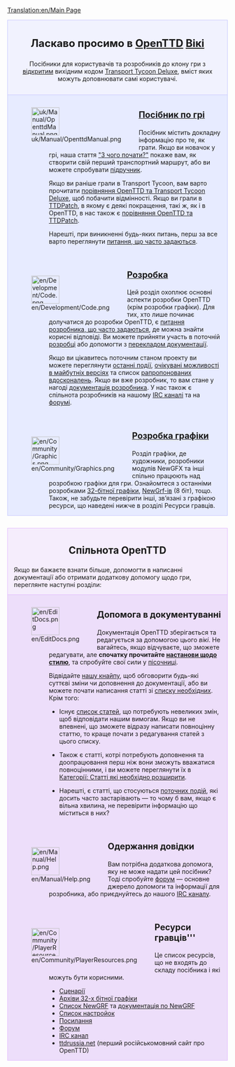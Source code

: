 [[Translation:en/Main Page]]

<div style="background-color: #f1f2fe; border: 1px solid #c7c8fe; margin: 0; padding: 1em 1em 1em 1em; text-align:center">
<div style="font-size:1.7em; font-weight:bold">Ласкаво просимо в <span class="plainlinks">[http://www.openttd.org/ OpenTTD]</span> [https://www.wikipedia.org/wiki/uk:Вікі Вікі]</div>
Посібники для користувачів та розробників до клону гри з  [https://www.wikipedia.org/wiki/uk:Відкрите_програмне_забезпечення відкритим] вихідним кодом [[uk/Archive/OpenTTD/Transport Tycoon Deluxe|Transport Tycoon Deluxe]], вміст яких можуть доповнювати самі користувачі.</div>

<div style="background-color: #E7EBFF; border: 1px solid #c7c8fe; border-top:none; padding: 1em 1em 0em 1em; margin-bottom:2em">
<div style="float:left">[[File:uk/Manual/OpenttdManual.png|64px]]</div>
<div style="margin-left:80px; margin-bottom:4em">
<div style="font-size:1.4em; font-weight:bold">[[uk/Manual/Main Page|Посібник по грі]]</div>
Посібник містить докладну інформацію про те, як грати. Якщо ви новачок у грі, наша стаття [[uk/З чого почати|"З чого почати?"]] покаже вам, як створити свій перший транспортний маршрут, або ви можете спробувати [[uk/Підручник|підручник]].

Якщо ви раніше грали в Transport Tycoon, вам варто прочитати [[uk/Зміни у порівнянні з TTD|порівняння OpenTTD та Transport Tycoon Deluxe]], щоб побачити відмінності. Якщо ви грали в [[uk/Archive/OpenTTD/TTDPatch|TTDPatch]], в якому є деякі покращення, такі ж, як і в OpenTTD, в нас також є [[uk/Порівняння можливостей OpenTTD та TTDPatch|порівняння OpenTTD та TTDPatch]].

Нарешті, при виникненні будь-яких питань, перш за все варто переглянути [[uk/Питання, що часто задаються|питання, що часто задаються]].
</div>

<div style="float:left">[[File:en/Development/Code.png|64px]]</div>
<div style="margin-left:80px; margin-bottom:4em">
<div style="font-size:1.4em; font-weight:bold">[[uk/Розробка|Розробка]]</div>
Цей розділ охоплює основні аспекти розробки OpenTTD (крім розробки графіки). Для тих, хто лише починає долучатися до розробки OpenTTD, є [[uk/Питання розробника, що часто задаються|питання розробника, що часто задаються]], де можна знайти корисні відповіді. Ви можете прийняти участь в поточній [[uk/Розробка|розробці]] або допомогти з [[uk/Інтернаціоналізація|перекладом документації]].

Якщо ви цікавитесь поточним станом проекту ви можете переглянути [[ru/Нещодавні та поточні події|останні події]], [[uk/Перспективний плян|очікувані можливості в майбутніх версіях]] та список [[uk/Запропоновані вдосконалення|pапропонованих вдосконалень]]. Якщо ви вже розробник, то вам стане у нагоді [[uk/Документація розробника|документація розробника]].
У нас також є спільнота розробників на нашому [[uk/IRC канал|IRC каналі]] та на [http://www.tt-forums.net/viewforum.php?f=33 форумі].
</div>

<div style="float:left">[[File:en/Community/Graphics.png|64px]]</div>
<div style="margin-left:80px; margin-bottom:1em; min-height:64px">
<div style="font-size:1.4em; font-weight:bold">[[uk/Розробка графіки|Розробка графіки]]</div>
Розділ графіки, де художники, розробники модулів NewGFX та інші спільно працюють над розробкою графіки для гри. Ознайомтеся з останніми розробками [[uk/Розробока 32-х бітної графіки|32-бітної графіки]], [[uk/NewGRF|NewGrf-ів]] (8 біт), тощо. Також, не забудьте перевірити інші, зв’язані з графікою ресурси, що наведені нижче в розділі Ресурси гравців.
</div>

</div>

<div style="background-color: #F5EDFC; border: 1px solid #E1BBFF; margin: 0; padding: 1em 1em 0em 1em;">
<div style="font-size:1.6em; font-weight:bold; text-align:center">Спільнота OpenTTD</div>
Якщо ви бажаєте взнати більше, допомогти в написанні документації або отримати додаткову допомогу щодо гри, переглянте наступні розділи:
</div>

<div style="background-color: #EDDEFA; border: 1px solid #E1BBFF; border-top:none; padding: 1em 1em 0em 1em;">

<div style="float:left">[[File:en/EditDocs.png|64px]]</div>
<div style="margin-left:80px; margin-bottom:4em">
<div style="font-size:1.4em; font-weight:bold">Допомога в документуванні</div>
Документація OpenTTD зберігається та редагується за допомогою цього ''вікі''. Не вагайтесь, якщо відчуваєте, що зможете редагувати, але '''спочатку прочитайте [[en/Wiki/Manual of Style|настанови щодо стилю]]''', та спробуйте свої сили у [[en/Sandbox|пісочниці]].

Відвідайте [[uk/Кнайпа|нашу кнайпу]], щоб обговорити будь-які суттєві зміни чи доповнення до документації, або ви можете почати написання статті зі [[en/Requested Articles|списку необхідних]].<br>
Крім того:

*Існує [[:Category:en/To do|список статей]], що потребують невеликих змін, щоб відповідати нашим вимогам. Якщо ви не впевнені, що зможете відразу написати повноцінну статтю, то краще почати з редагування статей з цього списку.

*Також є статті, котрі потребують доповнення та доопрацювання перш ніж вони зможуть вважатися повноцінними, і ви можете переглянути їх в [[:Category:en/Articles to be expanded|Категорії: Статті які необхідно розширити]].

*Нарешті, є статті, що стосуються [[:Category:en/Current events|поточних подій]], які досить часто застарівають — то чому б вам, якщо є вільна хвилина, не перевірити інформацію що міститься в них?
</div>

<div style="float:left">[[File:en/Manual/Help.png|64px]]</div>
<div style="margin-left:80px; margin-bottom:4em">
<div style="font-size:1.4em; font-weight:bold">Одержання довідки</div>
Вам потрібна додаткова допомога, яку не може надати цей посібник? Тоді спробуйте [http://www.tt-forums.net/viewforum.php?f=55 форум] — основне джерело допомоги та інформації для розробника, або приєднуйтесь до нашого [[uk/IRC канал|IRC каналу]].
</div>

<div style="float:left">[[File:en/Community/PlayerResources.png|64px]]</div>
<div style="margin-left:80px; margin-bottom:1em">
<div style="font-size:1.4em; font-weight:bold">Ресурси гравців'''</div>
Це список ресурсів, що не входять до складу посібника і які можуть бути корисними.
*[[ru/Список сценаріїв користувачів|Сценарії]]
*[[en/Archive/Old 32bpp/List of downloadable 32 bpp tars|Архіви 32-х бітної графіки]]
*[[en/Community/NewGRF/Main Page|Список NewGRF]] та [[ru/Manual/NewGRF|документація по NewGRF]]
*[[ru/Archive/Manual/Settings/Расширенные настройки|Список настройок]]
*[[uk/Посилання|Посилання]]
*[http://www.tt-forums.net/viewforum.php?f=55 Форум]
*[[ru/Development/IRC канал|IRC канал]]
*[http://open.ttdrussia.net/ ttdrussia.net] (перший російськомовний сайт про OpenTTD)
</div>
</div>